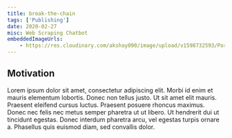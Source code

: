 ```yaml
---
title: break-the-chain
tags: ['Publishing']
date: 2020-02-27
misc: Web Scraping Chatbot
embeddedImageUrls:
    - https://res.cloudinary.com/akshay090/image/upload/v1598732593/Portfolio_Assets/Projects/Frame_2_soqktu.png
---
```


## Motivation 

Lorem ipsum dolor sit amet, consectetur adipiscing elit. Morbi id enim et mauris elementum lobortis. Donec non tellus justo. Ut sit amet elit mauris. Praesent eleifend cursus luctus. Praesent posuere rhoncus maximus. Donec nec felis nec metus semper pharetra ut ut libero. Ut hendrerit dui ut tincidunt egestas. Donec interdum pharetra arcu, vel egestas turpis ornare a. Phasellus quis euismod diam, sed convallis dolor.
